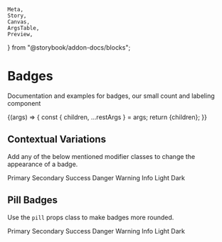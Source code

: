     Meta,
    Story,
    Canvas,
    ArgsTable,
    Preview,
} from "@storybook/addon-docs/blocks";


<Meta title="UI/Badge" component={Badge} />

# Badges

<p class="sbdocs-desc">
    Documentation and examples for badges, our small count and labeling
    component
</p>

<Canvas>
    <Story
        name="Badge Controls"
        argTypes={{
            color: {
                control: {
                    type: `select`,
                    options: [
                        "primary",
                        "secondary",
                        "success",
                        "danger",
                        "warning",
                        "info",
                        "light",
                        "dark",
                    ],
                },
            },
            variant: {
                control: {
                    type: `select`,
                    options: ["contained", "texted"],
                },
            },
            pill: {
                control: {
                    type: `boolean`,
                },
            },
            className: {
                control: {
                    type: `string`,
                },
            },
        }}
        args={{
            children: `Badge`,
        }}
    >
        {(args) => {
            const { children, ...restArgs } = args;
            return <Badge {...restArgs}>{children}</Badge>;
        }}
    </Story>
</Canvas>

<ArgsTable of={Badge} story="Badge Controls" />

## Contextual Variations

Add any of the below mentioned modifier classes to change the appearance of a badge.

<Preview withToolbar>
    <Story name="Contextual Variations">
        <Badge color="primary">Primary</Badge>
        <Badge color="secondary">Secondary</Badge>
        <Badge color="success">Success</Badge>
        <Badge color="danger">Danger</Badge>
        <Badge color="warning">Warning</Badge>
        <Badge color="info">Info</Badge>
        <Badge color="light">Light</Badge>
        <Badge color="dark">Dark</Badge>
    </Story>
</Preview>

## Pill Badges

Use the `pill` props class to make badges more rounded.

<Preview withToolbar>
    <Story name="Pill Badges">
        <Badge color="primary" pill>
            Primary
        </Badge>
        <Badge color="secondary" pill>
            Secondary
        </Badge>
        <Badge color="success" pill>
            Success
        </Badge>
        <Badge color="danger" pill>
            Danger
        </Badge>
        <Badge color="warning" pill>
            Warning
        </Badge>
        <Badge color="info" pill>
            Info
        </Badge>
        <Badge color="light" pill>
            Light
        </Badge>
        <Badge color="dark" pill>
            Dark
        </Badge>
    </Story>
</Preview>
